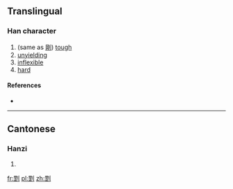==Translingual==

===Han character===
{{Han char|rn=18|rad=刀|as=10|sn=12|four=|canj=田一中弓 (WMLN)|ids=⿰[[罡]][[刂]]}}

# (same as [[剛]]) [[tough]]
# [[unyielding]]
# [[inflexible]]
# [[hard]]

====References====
* {{Han ref|kx=0142.470|hdz=10350.080|uh=34FB|ud=13563}}

----

==Cantonese==

===Hanzi===
{{yue-hanzi|jyut=[[gong1]]|y=gong1}}

# {{defn|lang=yue|sort=刀10}}

[[fr:㓻]]
[[pl:㓻]]
[[zh:㓻]]